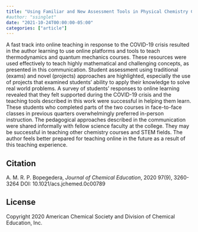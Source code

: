 ```yaml
---
title: "Using Familiar and New Assessment Tools in Physical Chemistry Courses During COVID-19"
#author: "ssinglet"
date: "2021-10-24T00:00:00-05:00"
categories: ["article"]
---
```


A fast track into online teaching in response to the COVID-19 crisis resulted in the author learning to use online platforms and tools to teach thermodynamics and quantum mechanics courses. These resources were used effectively to teach highly mathematical and challenging concepts, as presented in this communication. Student assessment using traditional (exams) and novel (projects) approaches are highlighted, especially the use of projects that examined students’ ability to apply their knowledge to solve real world problems. A survey of students’ responses to online learning revealed that they felt supported during the COVID-19 crisis and the teaching tools described in this work were successful in helping them learn. These students who completed parts of the two courses in face-to-face classes in previous quarters overwhelmingly preferred in-person instruction. The pedagogical approaches described in the communication were shared informally with fellow science faculty at the college. They may be successful in teaching other chemistry courses and STEM fields. The author feels better prepared for teaching online in the future as a result of this teaching experience.


## Citation {#citation}

A. M. R. P. Bopegedera, _Journal of Chemical Education_, 2020 97(9), 3260-3264
DOI: 10.1021/acs.jchemed.0c00789


## License {#license}

Copyright 2020 American Chemical Society and Division of Chemical Education, Inc.
